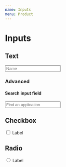 ```yaml
---
name: Inputs
menu: Product
---
```



# Inputs

## Text

<Playground>
  <input class="form-control" placeholder="Name" />
</Playground>

### Advanced

#### Search input field

<Playground>
    <div class="input-with-icon input-with-icon-left">
      <input class="form-control" placeholder="Find an application" />
        <div class="input-with-icon_wrapper">
            <span class="mi mi-search" />
        </div>
     </div>
</Playground>

## Checkbox

<Playground>
  <div class="custom-control custom-checkbox">
    <input type="checkbox" class="custom-control-input" id="customCheck1" />
    <label class="custom-control-label" for="customCheck1">
      Label
    </label>
  </div>
</Playground>

## Radio

<Playground>
  <div class="custom-control custom-radio">
    <input
      type="radio"
      id="customRadio1"
      name="customRadio"
      class="custom-control-input"
    />
    <label class="custom-control-label" for="customRadio1">
      Label
    </label>
  </div>
</Playground>
